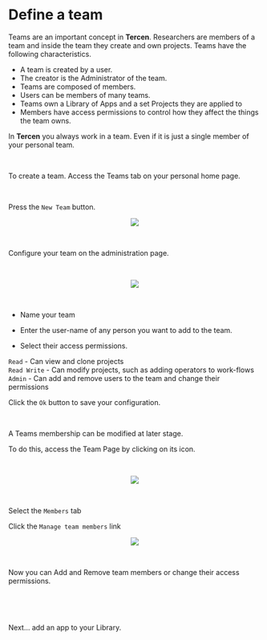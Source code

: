 # Define a team

Teams are an important concept in __Tercen__. Researchers are members of a team and inside the team they create and own projects. Teams have the following characteristics. 

* A team is created by a user.
* The creator is the Administrator of the team.
* Teams are composed of members.
* Users can be members of many teams.
* Teams own a Library of Apps and a set Projects they are applied to
* Members have access permissions to control how they affect the things the team owns.

In __Tercen__ you always work in a team. Even if it is just a single member of your personal team.

\

To create a team. Access the Teams tab on your personal home page. 

\

Press the `New Team` button.

<center><img src="images/Defining_teams_NewTeam.png"></center>

\

Configure your team on the administration page.

\

<center><img src="images/Defining_teams_DefineTeam.png"></center>

\

* Name your team

* Enter the user-name of any person you want to add to the team.

* Select their access permissions.

`Read`        - Can view and clone projects\
`Read Write`  - Can modify projects, such as adding operators to work-flows\
`Admin`       - Can add and remove users to the team and change their permissions\

Click the `Ok` button to save your configuration.

\

A Teams membership can be modified at later stage. 

To do this, access the Team Page by clicking on its icon.

\

<center><img src="images/Defining_teams_select_team.png"></center>

\

Select the `Members` tab

Click the `Manage team members` link

<center><img src="images/Defining_teams_modify_select.png"></center>

\

Now you can Add and Remove team members or change their access permissions.

\

\

Next... add an app to your Library.